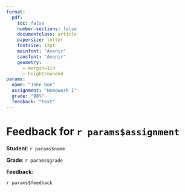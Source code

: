 ```yaml
---
format:
  pdf:
    toc: false
    number-sections: false
    documentclass: article
    papersize: letter
    fontsize: 12pt
    mainfont: "Avenir"
    sansfont: "Avenir"
    geometry:
      - margin=1in
      - heightrounded
params:
  name: "John Doe"
  assignment: "Homework 1"
  grade: "98%"
  feedback: "text"
---
```


# Feedback for `r params$assignment`

**Student**: `r params$name`

**Grade**: `r params$grade`

**Feedback**: 

`r params$feedback`

